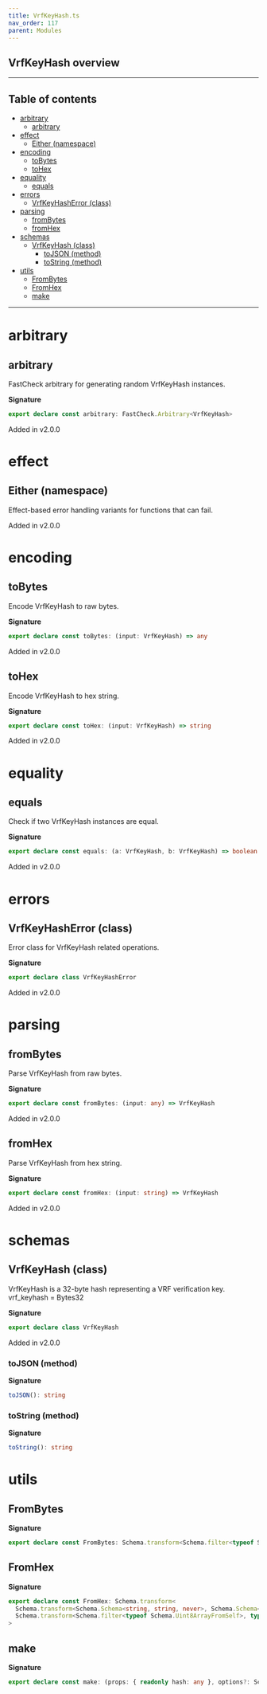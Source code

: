 ```yaml
---
title: VrfKeyHash.ts
nav_order: 117
parent: Modules
---
```


## VrfKeyHash overview

---

<h2 className="text-delta">Table of contents</h2>

- [arbitrary](#arbitrary)
  - [arbitrary](#arbitrary-1)
- [effect](#effect)
  - [Either (namespace)](#either-namespace)
- [encoding](#encoding)
  - [toBytes](#tobytes)
  - [toHex](#tohex)
- [equality](#equality)
  - [equals](#equals)
- [errors](#errors)
  - [VrfKeyHashError (class)](#vrfkeyhasherror-class)
- [parsing](#parsing)
  - [fromBytes](#frombytes)
  - [fromHex](#fromhex)
- [schemas](#schemas)
  - [VrfKeyHash (class)](#vrfkeyhash-class)
    - [toJSON (method)](#tojson-method)
    - [toString (method)](#tostring-method)
- [utils](#utils)
  - [FromBytes](#frombytes-1)
  - [FromHex](#fromhex-1)
  - [make](#make)

---

# arbitrary

## arbitrary

FastCheck arbitrary for generating random VrfKeyHash instances.

**Signature**

```ts
export declare const arbitrary: FastCheck.Arbitrary<VrfKeyHash>
```

Added in v2.0.0

# effect

## Either (namespace)

Effect-based error handling variants for functions that can fail.

Added in v2.0.0

# encoding

## toBytes

Encode VrfKeyHash to raw bytes.

**Signature**

```ts
export declare const toBytes: (input: VrfKeyHash) => any
```

Added in v2.0.0

## toHex

Encode VrfKeyHash to hex string.

**Signature**

```ts
export declare const toHex: (input: VrfKeyHash) => string
```

Added in v2.0.0

# equality

## equals

Check if two VrfKeyHash instances are equal.

**Signature**

```ts
export declare const equals: (a: VrfKeyHash, b: VrfKeyHash) => boolean
```

Added in v2.0.0

# errors

## VrfKeyHashError (class)

Error class for VrfKeyHash related operations.

**Signature**

```ts
export declare class VrfKeyHashError
```

Added in v2.0.0

# parsing

## fromBytes

Parse VrfKeyHash from raw bytes.

**Signature**

```ts
export declare const fromBytes: (input: any) => VrfKeyHash
```

Added in v2.0.0

## fromHex

Parse VrfKeyHash from hex string.

**Signature**

```ts
export declare const fromHex: (input: string) => VrfKeyHash
```

Added in v2.0.0

# schemas

## VrfKeyHash (class)

VrfKeyHash is a 32-byte hash representing a VRF verification key.
vrf_keyhash = Bytes32

**Signature**

```ts
export declare class VrfKeyHash
```

Added in v2.0.0

### toJSON (method)

**Signature**

```ts
toJSON(): string
```

### toString (method)

**Signature**

```ts
toString(): string
```

# utils

## FromBytes

**Signature**

```ts
export declare const FromBytes: Schema.transform<Schema.filter<typeof Schema.Uint8ArrayFromSelf>, typeof VrfKeyHash>
```

## FromHex

**Signature**

```ts
export declare const FromHex: Schema.transform<
  Schema.transform<Schema.Schema<string, string, never>, Schema.Schema<Uint8Array, Uint8Array, never>>,
  Schema.transform<Schema.filter<typeof Schema.Uint8ArrayFromSelf>, typeof VrfKeyHash>
>
```

## make

**Signature**

```ts
export declare const make: (props: { readonly hash: any }, options?: Schema.MakeOptions | undefined) => VrfKeyHash
```

